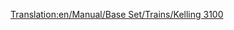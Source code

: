 [[Translation:en/Manual/Base Set/Trains/Kelling 3100]]
{{it/Manual/Base Set/Trains/Treni|Image=[[File:en/Manual/Base Set/Trains/Kelling3100.png]]
|Name=Kelling 3100
|Cost=€ 42.186
|Speed=104 km/h (65 mph)
|Weight=110 t
|Power=1.521 hp (1.119 kW)
|Annual=€ 3.198
|Designed=1958
|Lifespan=22
|Capacity=N/A
|Description=Questa locomotiva ha una velocità superiore rispetto alla maggior parte degli altri motori diesel, ma ha una potenza notevolmente inferiore. È adatta a passeggeri o merci leggere.
|Real-life=La Kelling 3100 somiglia alla [https://www.wikipedia.org/wiki/EMC 1800 hp B-B EMD Demonstrators 511 and 512]. sebbene queste siano state create nel 1935.
}}